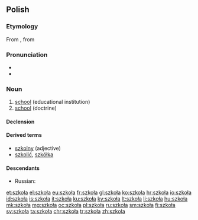 ==Polish==
{{wikipedia|dab=szkoła|lang=pl}}

===Etymology===
From {{etyl|la|pl}} {{term|schola|lang=la}}, from {{etyl|grc|pl}} {{term|σχολή|tr=scholḗ|lang=grc}}

===Pronunciation===
* {{audio|Pl-szkoła.ogg|audio|lang=pl}}
* {{IPA|[ˈʂkɔwa]|lang=pl}}

===Noun===
{{pl-noun|f}}

# [[school]] (educational institution)
# [[school]] (doctrine)

====Declension====
{{pl-decl-noun
|szkoła|szkoły
|szkoły|szkół
|szkole|szkołom
|szkołę|szkoły
|szkołą|szkołami
|szkole|szkołach
|szkoło|szkoły
}}

====Derived terms====
* [[szkolny]] (adjective)
* [[szkolić]], [[szkółka]]

====Descendants====
* Russian: {{l|ru|школа|tr=škola}}

[[et:szkoła]]
[[el:szkoła]]
[[eu:szkoła]]
[[fr:szkoła]]
[[gl:szkoła]]
[[ko:szkoła]]
[[hr:szkoła]]
[[io:szkoła]]
[[id:szkoła]]
[[is:szkoła]]
[[it:szkoła]]
[[ku:szkoła]]
[[ky:szkoła]]
[[lt:szkoła]]
[[li:szkoła]]
[[hu:szkoła]]
[[mk:szkoła]]
[[mg:szkoła]]
[[oc:szkoła]]
[[pl:szkoła]]
[[ru:szkoła]]
[[sm:szkoła]]
[[fi:szkoła]]
[[sv:szkoła]]
[[ta:szkoła]]
[[chr:szkoła]]
[[tr:szkoła]]
[[zh:szkoła]]